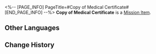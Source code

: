 <%-- [PAGE_INFO]
PageTitle=#Copy of Medical Certificate#
[END_PAGE_INFO] --%>
{{Item Infobox
|id          = 140308
|image       = Item Copy of Medical Certificate.png{{subst:void|<!--$UPLOAD:<<SpriteOutput/ItemFigures/140125.png>-<Item Copy of Medical Certificate.png>-<Item Icons>>-->}}
|type        = Mission Item
|invCategory = Missions
|rarity      = 3
|effect      = 
|description = Healer's note previously presented by Qingque. Later on, the Alchemy Commission dispatched specialists to verify the fictional ailments.
}}
'''Copy of Medical Certificate''' is a [[Mission Item]].

==Other Languages==
{{Other Languages
|en   = Copy of Medical Certificate
|zhs  = 病假证明备份
|zht  = 病假證明備份
|ja   = 傷病休暇の診断書の複写物
|ko   = 병가 증명서
|es   = Copia del certificado de baja por enfermedad
|fr   = Copie de certificat médical
|ru   = Копия больничного листа
|th   = สำเนาใบรับรองแพทย์
|vi   = Bản Sao Lưu Chứng Nhận Nghỉ Bệnh
|de   = Attestkopie des Heilers
|id   = Salinan Surat Sakit dari Dokter
|pt   = Cópia do Atestado Médico
}}

==Change History==
{{Change History|1.3}}